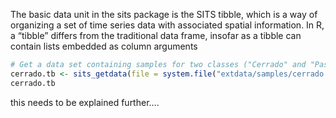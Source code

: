 The basic data unit in the sits package is the SITS tibble, which is a way of organizing a set of time series data with associated spatial information. In R, a "tibble" differs from the traditional data frame, insofar as a tibble can contain lists embedded as column arguments

```r
# Get a data set containing samples for two classes ("Cerrado" and "Pasture")
cerrado.tb <- sits_getdata(file = system.file("extdata/samples/cerrado.json.gz", package="sits"))
cerrado.tb
```

this needs to be explained further....
